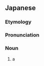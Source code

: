 ==Japanese==
{{DEFAULTSORT:おさがめ}}
{{wikipedia|lang=ja|オサガメ}}
{{ja-kanjitab|おさ|かめ|k2=がめ|yomi=k|r=y}}

===Etymology===
{{com|ja|長|亀|tr1=osa|tr2=kame|t1=[[chief]]; [[head]]; [[leader]]|t2=[[turtle]]}}

===Pronunciation===
{{ja-pron|おさがめ|y=k|acc=0}}

===Noun===
{{ja-noun|おさがめ|オサガメ}}

# a {{w|leatherback sea turtle}}

{{C|ja|Turtles}}